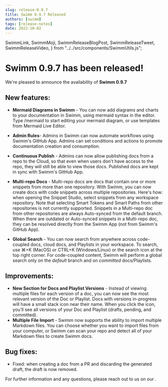 ```yaml
---
slug: release-0.9.7
title: Swimm 0.9.7 Released
authors: [swimm]
tags: [release-notes]
date: 2022-10-02
---
```


  SwimmLink,
  SwimmMoji,
  SwimmReleaseBlogPost,
  SwimmReleaseTweet,
  SwimmReleaseVideo,
} from "../../src/components/SwimmUtils.js";

# Swimm 0.9.7 has been released!

We're pleased to announce the availability of **Swimm 0.9.7**<SwimmMoji text="release"/>

<SwimmReleaseBlogPost version="0.9.7" />

<SwimmReleaseVideo version="0.9.7" />

## New features:

- **Mermaid Diagrams in Swimm** - You can now add diagrams and charts to your documentation in Swimm, using mermaid syntax in the editor. Type /mermaid to start editing your mermaid diagram, or use templates from <Link to="https://mermaid.live">Mermaid Live Editor</Link>.
- **Admin Rules**- Admins in Swimm can now automate workflows using Swimm's GitHub App. Admins can set conditions and actions to promote documentation creation and consumption.
- **Continuous Publish** - Admins can now allow publishing docs from a repo to the Cloud, so that even when users don't have access to the repo, they will still be able to view those docs. Published docs are kept in sync with Swimm's GitHub App.
- **Multi-repo Docs** - Multi-repo docs are docs that contain one or more snippets from more than one repository. With Swimm, you can now create docs with code snippets across multiple repositories. Here's how: when opening the Snippet Studio, select snippets from any workspace repository. Note that selecting Smart Tokens and Smart Paths from other repositories is not currently supported. Snippets in a Multi-repo doc from other repositories are always Auto-synced from the default branch. When there are outdated or Auto-synced snippets in a Multi-repo doc, they can be resolved directly from the Swimm App (not from Swimm's GitHub App).

- **Global Search** - You can now search from anywhere across code-coupled docs, cloud docs, and Playlists in your workspace. To search, use ⌘+K (MacOS) or CTRL+K (Windows/Linux) or the search icon at the top right corner. For code-coupled content, Swimm will perform a global search only on the _default_ branch and on _committed_ docs/Playlists.

## Improvements:

- **New Section for Docs and Playlist Versions** - Instead of viewing multiple files for each version of a doc, you can now see the most relevant version of the Doc or Playlist. Docs with versions in-progress will have a small stack icon near their name. When you click the icon, you’ll see all versions of your Doc and Playlist (drafts, pending, and committed).
- **Multiple File Import** - Swimm now supports the ability to import multiple Markdown files. You can choose whether you want to import files from your computer, or Swimm can scan your repo and detect all of your Markdown files to create Swimm docs.

## Bug fixes:

- Fixed: when creating a doc from a PR and discarding the generated draft, the draft is now removed.

For further information and any questions, please reach out to us on our <SwimmLink target="slack" />.

<SwimmReleaseTweet version="0.9.7" />
